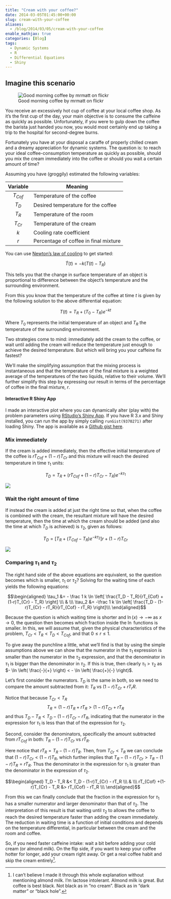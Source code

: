 ```yaml
---
title: "Cream with your coffee?"
date: 2014-03-05T01:45:00+00:00
slug: cream-with-your-coffee
aliases:
  - /blog/2014/03/05/cream-with-your-coffee
enable_mathjax: true
categories: [Blog]
tags:  
  - Dynamic Systems
  - R
  - Differential Equations
  - Shiny
---
```


## Imagine this scenario

![Good morning coffee by mrmatt on flickr](/images/2014/CoffeeCreamCoffee.jpg)

You receive an excessively hot cup of coffee at your local coffee shop.
As it's the first cup of the day, your main objective is to consume the caffeine as quickly as possible.
Unfortunately, if you were to gulp down the coffee the barista just handed you now, you would most certainly end up taking a trip to the hospital for second-degree burns.

Fortunately you have at your disposal a caraffe of properly chilled cream and a dreamy appreciation for dynamic systems.
The question is: to reach your ideal coffee-consumption temperature as quickly as possible, should you mix the cream immediately into the coffee or should you wait a certain amount of time?

Assuming you have (groggily) estimated the following variables:

| Variable  | Meaning                              |
|:---------:|--------------------------------------|
| $T_{Cof}$ | Temperature of the coffee            |
| $T_{D}$   | Desired temperature for the coffee   |
| $T_{R}$   | Temperature of the room              |
| $T_{Cr}$  | Temperature of the cream             |
| $k$       | Cooling rate coefficient             |
| $r$       | Percentage of coffee in final mixture |

You can use [Newton's law of cooling](http://en.wikipedia.org/wiki/Newton_law_of_cooling) to get started:

$$\dot{T}(t) = -k (T(t) - T_R)$$

This tells you that the change in surface temperature of an object is proportional to difference between the object's temperature and the surrounding environment. 

From this you know that the temperature of the coffee at time $t$ is given by the following solution to the above differential equation:

$$T(t) = T_R + \left(T_0 - T_R \right)e^{-kt}$$

Where $T_0$ represents the initial temperature of an object and $T_R$ the temperature of the surrounding environment. 

Two strategies come to mind: immediately add the cream to the coffee, or wait until adding the cream will reduce the temperature just enough to achieve the desired temperature. But which will bring you your caffeine fix fastest?
<!-- more -->

We'll make the simplifying assumption that the mixing process is instantaneous and that the temperature of the final mixture is a weighted average of the temperatures of the two liquids, relative to their volume. We'll further simplify this step by expressing our result in terms of the percentage of coffee in the final mixture, $r$.



#### Interactive R Shiny App

I made an interactive plot where you can dynamically alter (play with) the problem parameters using [RStudio's Shiny App](http://www.rstudio.com/shiny/). If you have R 3.x and Shiny installed, you can run the app by simply calling `runGist(9370271)` after loading Shiny. The app is available as a [Github gist here](https://gist.github.com/gadenbuie/9370271).



### Mix immediately

If the cream is added immediately, then the effective initial temperature of the coffee is $rT_{Cof}+(1-r)T_{Cr}$ and this mixture will reach the desired temperature in time $\tau_1$ units:

$$T_D = T_R + \left(rT_{Cof}+(1-r)T_{Cr} - T_R \right)e^{-k\tau_1}$$

![](/images/2014/CoffeeCreamImmediate.png)



### Wait the right amount of time

If instead the cream is added at just the right time so that, when the coffee is combined with the cream, the resultant mixture will have the desired temperature, then the time at which the cream should be added (and also the time at which $T_D$ is achieved) is $\tau_2$, given as follows:

$$T_D = \left[ T_R + \left( T_{Cof} - T_R \right) e^{-k\tau_2} \right] r + (1-r)T_{Cr}$$

![](/images/2014/CoffeeCreamDelayed.png)



### Comparing $\tau_1$ and $\tau_2$

The right hand side of the above equations are equivalent, so the question becomes which is smaller, $\tau_1$ or $\tau_2$? Solving for the waiting time of each yields the following equations:

$$\begin{aligned}
\tau_1 &= - \frac 1 k \ln \left[ \frac{T_D - T_R}{rT_{Cof} +(1-r)T_{Cr} - T_R} \right] \\\
& \\\
\tau_2 &= -\frac 1 k \ln \left[ \frac{T_D - (1-r)T_{Cr} - rT_R}{rT_{Cof} - rT_R} \right]\\\
\end{aligned}$$

Because the question is which waiting time is shorter and $\ln(x) \to - \infty$ as $x \to 0$, the question then becomes which fraction inside the $\ln$ functions is smaller. In this, we will assume that, given the physical characteristics of the problem, $T_{Cr} < T_R < T_D < T_{Cof}$, and that $0 \leq r \leq 1$.

To give away the punchline a little, what we'll find is that by using the simple assumptions above we can show that the numerator in the $\tau_1$ expression is smaller than the numerator in the $\tau_2$ expression, and that the denominator in $\tau_1$ is bigger than the denominator in $\tau_2$. If this is true, then clearly $\tau_1 > \tau_2$ as $- \ln \left( \frac{-}{+} \right) < - \ln \left( \frac{+}{-} \right)$.

Let's first consider the numerators. $T_D$ is the same in both, so we need to compare the amount subtracted from it: $T_R$ vs $(1-r)T_{Cr} + rT_rR$.

Notice that because $T_{Cr} < T_R$
$$T_R = (1-r)T_R + rT_R > (1-r)T_{Cr} + rT_R$$
and thus $T_D - T_R < T_D - (1-r)T_{Cr} - rT_R$, indicating that the numerator in the expression for $\tau_1$ is less than that of the expression for $\tau_2$.

Second, consider the denominators, specifically the amount subtracted from $rT_{Cof}$ in both: $T_R - (1-r)T_{Cr}$ vs $rT_R$.

Here notice that $rT_R = T_R - (1-r)T_R$. Then, from $T_{Cr} < T_R$ we can conclude that $(1-r)T_{Cr} < (1-r)T_R$, which further implies that $T_R - (1-r)T_{Cr} > T_R - (1-r) T_R = rT_R$. Thus the denominator in the expression for $\tau_1$ is greater than the denominator in the expression of $\tau_2$.

$$\begin{aligned}
T_D - T_R &< T_D - (1-r)T_{Cr} - rT_R \\\
& \\\
rT_{Cof} +(1-r)T_{Cr} - T_R &> rT_{Cof} - rT_R \\\
\end{aligned}$$

From this we can finally conclude that the fraction in the expression for $\tau_1$ has a smaller numerator and larger denominator than that of $\tau_2$. The interpretation of this result is that waiting until $\tau_2$ to allows the coffee to reach the desired temperature faster than adding the cream immediately. The reduction in waiting time is a function of initial conditions and depends on the temperature differential, in particular between the cream and the room and coffee.

So, if you need faster caffeine intake: wait a bit before adding your cold cream (or almond milk).
On the flip side, if you want to keep your coffee hotter for longer, add your cream right away.
Or get a real coffee habit and skip the cream entirely[^1].

[^1]: I can't believe I made it through this whole explanation without mentioning almond milk. I'm lactose intolerant. Almond milk is great. But coffee is best black. Not black as in "no cream". Black as in "dark matter" or "black hole".
